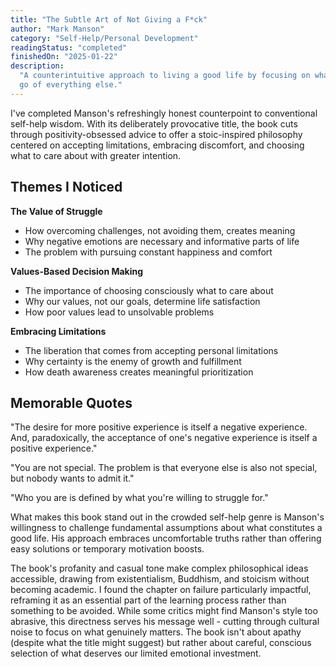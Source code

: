 ```yaml
---
title: "The Subtle Art of Not Giving a F*ck"
author: "Mark Manson"
category: "Self-Help/Personal Development"
readingStatus: "completed"
finishedOn: "2025-01-22"
description:
  "A counterintuitive approach to living a good life by focusing on what truly matters and letting
  go of everything else."
---
```


I've completed Manson's refreshingly honest counterpoint to conventional self-help wisdom. With its
deliberately provocative title, the book cuts through positivity-obsessed advice to offer a
stoic-inspired philosophy centered on accepting limitations, embracing discomfort, and choosing what
to care about with greater intention.

## Themes I Noticed

**The Value of Struggle**

- How overcoming challenges, not avoiding them, creates meaning
- Why negative emotions are necessary and informative parts of life
- The problem with pursuing constant happiness and comfort

**Values-Based Decision Making**

- The importance of choosing consciously what to care about
- Why our values, not our goals, determine life satisfaction
- How poor values lead to unsolvable problems

**Embracing Limitations**

- The liberation that comes from accepting personal limitations
- Why certainty is the enemy of growth and fulfillment
- How death awareness creates meaningful prioritization

## Memorable Quotes

"The desire for more positive experience is itself a negative experience. And, paradoxically, the
acceptance of one's negative experience is itself a positive experience."

"You are not special. The problem is that everyone else is also not special, but nobody wants to
admit it."

"Who you are is defined by what you're willing to struggle for."

What makes this book stand out in the crowded self-help genre is Manson's willingness to challenge
fundamental assumptions about what constitutes a good life. His approach embraces uncomfortable
truths rather than offering easy solutions or temporary motivation boosts.

The book's profanity and casual tone make complex philosophical ideas accessible, drawing from
existentialism, Buddhism, and stoicism without becoming academic. I found the chapter on failure
particularly impactful, reframing it as an essential part of the learning process rather than
something to be avoided. While some critics might find Manson's style too abrasive, this directness
serves his message well - cutting through cultural noise to focus on what genuinely matters. The
book isn't about apathy (despite what the title might suggest) but rather about careful, conscious
selection of what deserves our limited emotional investment.
